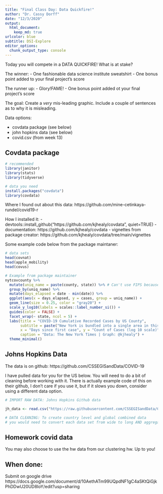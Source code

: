 ```yaml
---
title: "Final Class Day: Data Quickfire!"
author: "Dr. Cassy Dorff"
date: "12/3/2020"
output:
  html_document:
    keep_md: true
urlcolor: blue
subtitle: DSI-Explore
editor_options: 
  chunk_output_type: console
---
```


Today you will compete in a DATA QUICKFIRE! What is at stake?

The winner:
 - One fashionable data science institute sweatshirt
 - One bonus point added to your final project's score
 
The runner up: 
  - Glory!FAME!
  - One bonus point added ot your final project's score

The goal: Create a *very* mis-leading graphic. Include a couple of sentences as to why it is misleading. 

Data options:

- covdata package (see below)
- john hopkins data (see below)
- covid.csv (from week 13)

## Covdata package

```r
# recommended
library(janitor)
library(stats)
library(tidyverse)

# data you need
install.packages("covdata")
library(covdata)
```

Where I found out about this data: https://github.com/mine-cetinkaya-rundel/covid19-r

How I installed it: 
- devtools::install_github("https://github.com/kjhealy/covdata", quiet=TRUE)
- documentation: https://github.com/kjhealy/covdata
- vignettes from package creator: https://github.com/kjhealy/covdata/tree/main/vignettes

Some example code below from the package maintaner:

```r
# data sets
head(covnat)
head(apple_mobility)
head(covus)

# Example from package maintainer
nytcovcounty %>%
  mutate(uniq_name = paste(county, state)) %>% # Can't use FIPS because of how the NYT bundled cities
  group_by(uniq_name) %>%
  mutate(days_elapsed = date - min(date)) %>%
  ggplot(aes(x = days_elapsed, y = cases, group = uniq_name)) + 
  geom_line(size = 0.25, color = "gray20") + 
  scale_y_log10(labels = scales::label_number_si()) + 
  guides(color = FALSE) + 
  facet_wrap(~ state, ncol = 5) + 
  labs(title = "COVID-19 Cumulative Recorded Cases by US County",
       subtitle = paste("New York is bundled into a single area in this data.\nData as of", format(max(nytcovcounty$date), "%A, %B %e, %Y")),
       x = "Days since first case", y = "Count of Cases (log 10 scale)", 
       caption = "Data: The New York Times | Graph: @kjhealy") + 
  theme_minimal()
```

## Johns Hopkins Data

The data is on github: https://github.com/CSSEGISandData/COVID-19

I have pulled data for you for the US below. You will need to do a bit of cleaning before working with it. There is actually example code of this on their github, I don't care if you use it, but if it slows you down, consider using a different data option.

```r
# IMPORT RAW DATA: Johns Hopkins Github data

jh_data <- read.csv("https://raw.githubusercontent.com/CSSEGISandData/COVID-19/master/csse_covid_19_data/csse_covid_19_time_series/time_series_covid19_confirmed_US.csv")

# DATA CLEANING: To create country level and global combined data
# you would need to convert each data set from wide to long AND aggregate at country level
```

## Homework covid data

You may also choose to use the hw data from our clustering hw. Up to you!

## When done:

Submit on google drive
https://docs.google.com/document/d/10AethATm99UQpdNF1gC4aSKtQiGjkPhDDwU20UD8IoY/edit?usp=sharing


